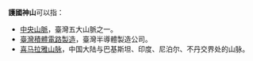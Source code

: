 '''護國神山'''可以指：
*[[中央山脈|中央山脈]]，臺灣五大山脈之一。
*[[臺灣積體電路製造|臺灣積體電路製造]]，臺灣半導體製造公司。
*[[喜马拉雅山脉|喜马拉雅山脉]]，中国大陆与巴基斯坦、印度、尼泊尔、不丹交界处的山脉。
{{Disambiguation|cat=四字消歧義}}